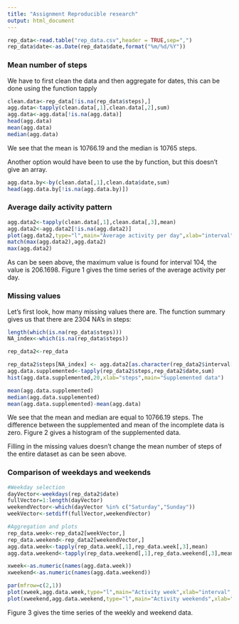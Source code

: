 ```yaml
---
title: "Assignment Reproducible research"
output: html_document
---
```


```r
rep_data<-read.table("rep_data.csv",header = TRUE,sep=",")
rep_data$date<-as.Date(rep_data$date,format("%m/%d/%Y"))
```

### Mean number of steps

We have to first clean the data and then aggregate for dates, this can be done using the function tapply
```r
clean.data<-rep_data[!is.na(rep_data$steps),]
agg.data<-tapply(clean.data[,1],clean.data[,2],sum)
agg.data<-agg.data[!is.na(agg.data)]
head(agg.data)
mean(agg.data)
median(agg.data)
```
We see that the mean is 10766.19 and the median is 10765 steps.

Another option would have been to use the by function, but this doesn't give an array.
```r
agg.data.by<-by(clean.data[,1],clean.data$date,sum)
head(agg.data.by[!is.na(agg.data.by)])
```

### Average daily activity pattern

```r
agg.data2<-tapply(clean.data[,1],clean.data[,3],mean)
agg.data2<-agg.data2[!is.na(agg.data2)]
plot(agg.data2,type="l",main="Average activity per day",xlab="interval",ylab="Average number of steps")
match(max(agg.data2),agg.data2)
max(agg.data2)
```
As can be seen above, the maximum value is found for interval 104, the value is 206.1698. Figure 1 gives the time series of the average activity per day.

### Missing values

Let's first look, how many missing values there are. The function summary gives us that there are 2304 NA's in steps: 

```r
length(which(is.na(rep_data$steps)))
NA_index<-which(is.na(rep_data$steps))

rep_data2<-rep_data

rep_data2$steps[NA_index] <- agg.data2[as.character(rep_data2$interval[NA_index])]
agg.data.supplemented<-tapply(rep_data2$steps,rep_data2$date,sum)
hist(agg.data.supplemented,20,xlab="steps",main="Supplemented data")

mean(agg.data.supplemented)
median(agg.data.supplemented)
mean(agg.data.supplemented)-mean(agg.data)
```
We see that the mean and median are equal to 10766.19 steps. The difference between the supplemented and mean of the incomplete data is zero. Figure 2 gives a histogram of the supplemented data.

Filling in the missing values doesn't change the mean number of steps of the entire dataset as can be seen above.

### Comparison of weekdays and weekends

```r
#Weekday selection
dayVector<-weekdays(rep_data2$date)
fullVector=1:length(dayVector)
weekendVector<-which(dayVector %in% c("Saturday","Sunday"))
weekVector<-setdiff(fullVector,weekendVector)

#Aggregation and plots
rep_data.week<-rep_data2[weekVector,]
rep_data.weekend<-rep_data2[weekendVector,]
agg.data.week<-tapply(rep_data.week[,1],rep_data.week[,3],mean)
agg.data.weekend<-tapply(rep_data.weekend[,1],rep_data.weekend[,3],mean)

xweek<-as.numeric(names(agg.data.week))
xweekend<-as.numeric(names(agg.data.weekend))

par(mfrow=c(2,1))
plot(xweek,agg.data.week,type="l",main="Activity week",xlab="interval",ylab="steps",col='red')
plot(xweekend,agg.data.weekend,type="l",main="Activity weekends",xlab="interval",ylab="steps",col='blue')
```

Figure 3 gives the time series of the weekly and weekend data.